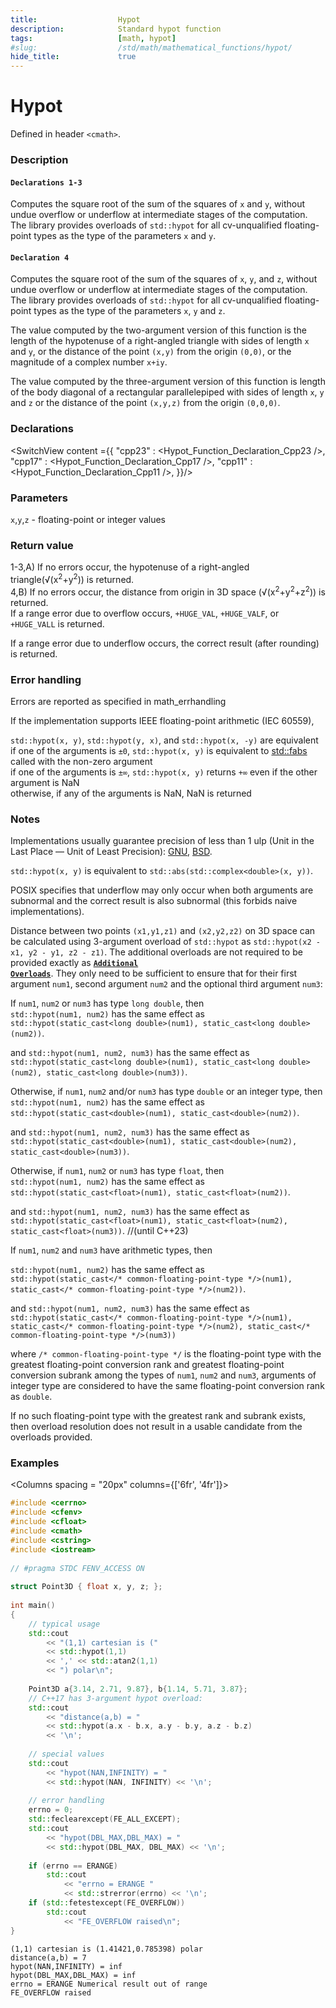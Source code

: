 ```yaml
---
title:                  Hypot
description:            Standard hypot function
tags:                   [math, hypot]
#slug:                  /std/math/mathematical_functions/hypot/
hide_title:             true
---
```




# Hypot

Defined in header `<cmath>`.

### Description
#### `Declarations 1-3`
Computes the square root of the sum of the squares of `x` and `y`, 
without undue overflow or underflow at intermediate stages of the computation. 
The library provides overloads of `std::hypot` for all cv-unqualified floating-point types as the type of the parameters `x` and `y`.

#### `Declaration 4` 
Computes the square root of the sum of the squares of `x`, `y`, and `z`, 
without undue overflow or underflow at intermediate stages of the computation. 
The library provides overloads of `std::hypot` for all cv-unqualified floating-point types as the type of the parameters `x`, `y` and `z`.

The value computed by the two-argument version of this function is the length of the hypotenuse of a 
right-angled triangle with sides of length `x` and `y`, or the distance of the point `(x,y)` from the origin `(0,0)`, or the magnitude of a complex number `x+iy`.


The value computed by the three-argument version of this function is length of the body diagonal of a rectangular parallelepiped with sides of
length `x`, `y` and `z` or the distance of the point `(x,y,z)` from the origin `(0,0,0)`.


### Declarations

<SwitchView content ={{
    "cpp23" : <Hypot_Function_Declaration_Cpp23 />,
    "cpp17" : <Hypot_Function_Declaration_Cpp17 />,
    "cpp11" : <Hypot_Function_Declaration_Cpp11 />,
}}/>


### Parameters
 
`x`,`y`,`z` - floating-point or integer values

### Return value

1-3,A) If no errors occur, the hypotenuse of a right-angled triangle(√(x<sup>2</sup>+y<sup>2</sup>)) is returned. <br/>
4,B) If no errors occur, the distance from origin in 3D space (√(x<sup>2</sup>+y<sup>2</sup>+z<sup>2</sup>)) is returned. <br/>
If a range error due to overflow occurs, `+HUGE_VAL`, `+HUGE_VALF`, or `+HUGE_VALL` is returned.

If a range error due to underflow occurs, the correct result (after rounding) is returned.

### Error handling

Errors are reported as specified in math_errhandling

If the implementation supports IEEE floating-point arithmetic (IEC 60559),

`std::hypot(x, y)`, `std::hypot(y, x)`, and `std::hypot(x, -y)` are equivalent <br/>
if one of the arguments is `±0`, `std::hypot(x, y)` is equivalent to [std::fabs](/docs/std/math/mathematical_functions/abs/#declarations) called with the non-zero argument<br/>
if one of the arguments is `±∞`, `std::hypot(x, y)` returns `+∞` even if the other argument is NaN<br/>
otherwise, if any of the arguments is NaN, NaN is returned<br/>

### Notes

Implementations usually guarantee precision of less than 1 ulp (Unit in the Last Place — Unit of Least Precision): 
[GNU](https://sourceware.org/git/?p=glibc.git;a=blob_plain;f=sysdeps/ieee754/dbl-64/e_hypot.c), 
[BSD](https://svnweb.freebsd.org/base/head/lib/msun/src/e_hypot.c).

`std::hypot(x, y)` is equivalent to `std::abs(std::complex<double>(x, y))`.

POSIX specifies that underflow may only occur when both arguments are subnormal and the correct result is also subnormal (this forbids naive implementations).

Distance between two points `(x1,y1,z1)` and `(x2,y2,z2)` on 3D space can be calculated using 3-argument overload of `std::hypot` 
as `std::hypot(x2 - x1, y2 - y1, z2 - z1)`. <Since v='cpp17'></Since>
The additional overloads are not required to be provided exactly as <a href='#declarations'><code><b>Additional Overloads</b></code></a>. 
They only need to be sufficient to ensure that for their first argument `num1`, second argument `num2` and the optional third argument `num3`:

If `num1`, `num2` or `num3` has type `long double`, then <br/>
`std::hypot(num1, num2)` has the same effect as  <br/>
`std::hypot(static_cast<long double>(num1), static_cast<long double>(num2))`.

and
`std::hypot(num1, num2, num3)` has the same effect as  <br/>
`std::hypot(static_cast<long double>(num1), static_cast<long double>(num2), static_cast<long double>(num3))`.

Otherwise, if `num1`, `num2` and/or `num3` has type `double` or an integer type, then <br/>
`std::hypot(num1, num2)` has the same effect as  <br/>
`std::hypot(static_cast<double>(num1), static_cast<double>(num2))`.

and
`std::hypot(num1, num2, num3)` has the same effect as  <br/>
`std::hypot(static_cast<double>(num1), static_cast<double>(num2), static_cast<double>(num3))`.

Otherwise, if `num1`, `num2` or `num3` has type `float`, then <br/>
`std::hypot(num1, num2)` has the same effect as  <br/>
`std::hypot(static_cast<float>(num1), static_cast<float>(num2))`.
       
and
`std::hypot(num1, num2, num3)` has the same effect as  <br/>
`std::hypot(static_cast<float>(num1), static_cast<float>(num2), static_cast<float>(num3))`.
//(until C++23)

If `num1`, `num2` and `num3` have arithmetic types, then <br/>

`std::hypot(num1, num2)` has the same effect as  <br/>
`std::hypot(static_cast</* common-floating-point-type */>(num1), static_cast</* common-floating-point-type */>(num2))`.

and
`std::hypot(num1, num2, num3)` has the same effect as  <br/>
`std::hypot(static_cast</* common-floating-point-type */>(num1), static_cast</* common-floating-point-type */>(num2), static_cast</* common-floating-point-type */>(num3))`

where `/* common-floating-point-type */` is the floating-point type with the greatest floating-point conversion rank and greatest floating-point 
conversion subrank among the types of `num1`, `num2` and `num3`, arguments of integer type are considered to have the same floating-point conversion rank as `double`.

If no such floating-point type with the greatest rank and subrank exists, then overload resolution does not result in a usable candidate from the overloads provided.

### Examples



<Columns spacing = "20px" columns={['6fr', '4fr']}>
<div>

```cpp
#include <cerrno>
#include <cfenv>
#include <cfloat>
#include <cmath>
#include <cstring>
#include <iostream>
 
// #pragma STDC FENV_ACCESS ON
 
struct Point3D { float x, y, z; };
 
int main()
{
    // typical usage
    std::cout 
        << "(1,1) cartesian is (" 
        << std::hypot(1,1)
        << ',' << std::atan2(1,1) 
        << ") polar\n";
 
    Point3D a{3.14, 2.71, 9.87}, b{1.14, 5.71, 3.87};
    // C++17 has 3-argument hypot overload:
    std::cout 
        << "distance(a,b) = "
        << std::hypot(a.x - b.x, a.y - b.y, a.z - b.z) 
        << '\n';
 
    // special values
    std::cout 
        << "hypot(NAN,INFINITY) = " 
        << std::hypot(NAN, INFINITY) << '\n';
 
    // error handling
    errno = 0;
    std::feclearexcept(FE_ALL_EXCEPT);
    std::cout 
        << "hypot(DBL_MAX,DBL_MAX) = " 
        << std::hypot(DBL_MAX, DBL_MAX) << '\n';
 
    if (errno == ERANGE)
        std::cout 
            << "errno = ERANGE " 
            << std::strerror(errno) << '\n';
    if (std::fetestexcept(FE_OVERFLOW))
        std::cout 
            << "FE_OVERFLOW raised\n";
}

```

</div>

<div>

```plaintext title="Result"
(1,1) cartesian is (1.41421,0.785398) polar
distance(a,b) = 7
hypot(NAN,INFINITY) = inf
hypot(DBL_MAX,DBL_MAX) = inf
errno = ERANGE Numerical result out of range
FE_OVERFLOW raised
```

</div>
</Columns>
